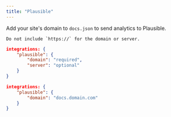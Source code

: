 ```yaml
---
title: "Plausible"
---
```


Add your site's domain to `docs.json` to send analytics to Plausible.

<Info>

    Do not include `https://` for the domain or server.

</Info>

<CodeGroup>

```json Analytics options in docs.json
integrations: {
    "plausible": {
        "domain": "required",
        "server": "optional"
    }
}
```

```json Example
integrations: {
    "plausible": {
        "domain": "docs.domain.com"
    }
}
```

</CodeGroup>
